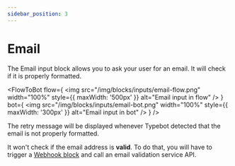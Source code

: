 ```yaml
---
sidebar_position: 3
---
```



# Email

The Email input block allows you to ask your user for an email. It will check if it is properly formatted.

<FlowToBot
  flow={
    <img
      src="/img/blocks/inputs/email-flow.png"
      width="100%"
      style={{ maxWidth: '500px' }}
      alt="Email input in flow"
    />
  }
  bot={
    <img
      src="/img/blocks/inputs/email-bot.png"
      width="100%"
      style={{ maxWidth: '300px' }}
      alt="Email input in bot"
    />
  }
/>

The retry message will be displayed whenever Typebot detected that the email is not properly formatted.

It won't check if the email address is **valid**. To do that, you will have to trigger a [Webhook block](/editor/blocks/integrations/webhook) and call an email validation service API.
